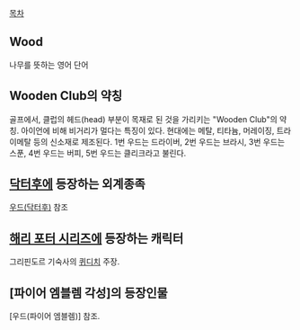 [[목차]]
== Wood ==
나무를 뜻하는 영어 단어

== Wooden Club의 약칭 ==
골프에서, 클럽의 헤드(head) 부분이 목재로 된 것을 가리키는 "Wooden Club"의 약칭. 아이언에 비해 비거리가 멀다는 특징이 있다. 현대에는 메탈, 티타늄, 머레이징, 트라이메탈 등의 신소재로 제조된다. 1번 우드는 드라이버, 2번 우드는 브라시, 3번 우드는 스푼, 4번 우드는 버피, 5번 우드는 클리크라고 불린다.

== [[닥터후]]에 등장하는 외계종족 ==
[[우드(닥터후)]] 참조

== [[해리 포터 시리즈]]에 등장하는 캐릭터  ==
그리핀도르 기숙사의 [[퀴디치]] 주장.

== [파이어 엠블렘 각성]의 등장인물 ==
[우드(파이어 엠블렘)] 참조.
